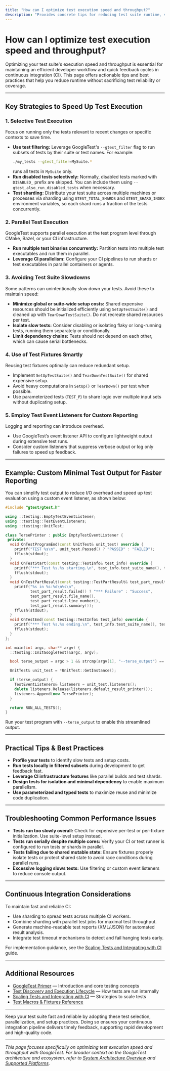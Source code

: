 ```yaml
---
title: "How can I optimize test execution speed and throughput?"
description: "Provides concrete tips for reducing test suite runtime, such as test selection, parallel execution, and avoiding common slowdown patterns. Directs users to best practices for fast, reliable continuous integration."
---
```


# How can I optimize test execution speed and throughput?

Optimizing your test suite's execution speed and throughput is essential for maintaining an efficient developer workflow and quick feedback cycles in continuous integration (CI). This page offers actionable tips and best practices that help you reduce runtime without sacrificing test reliability or coverage.

---

## Key Strategies to Speed Up Test Execution

### 1. Selective Test Execution

Focus on running only the tests relevant to recent changes or specific contexts to save time.

- **Use test filtering:** Leverage GoogleTest's `--gtest_filter` flag to run subsets of tests by their suite or test names. For example:
  ```sh
  ./my_tests --gtest_filter=MySuite.*
  ```
  runs all tests in `MySuite` only.
- **Run disabled tests selectively:** Normally, disabled tests marked with `DISABLED_` prefix are skipped. You can include them using `--gtest_also_run_disabled_tests` when necessary.
- **Test sharding:** Distribute your test suite across multiple machines or processes via sharding using `GTEST_TOTAL_SHARDS` and `GTEST_SHARD_INDEX` environment variables, so each shard runs a fraction of the tests concurrently.

### 2. Parallel Test Execution

GoogleTest supports parallel execution at the test program level through CMake, Bazel, or your CI infrastructure.

- **Run multiple test binaries concurrently:** Partition tests into multiple test executables and run them in parallel.
- **Leverage CI parallelism:** Configure your CI pipelines to run shards or test executables in parallel containers or agents.

### 3. Avoiding Test Suite Slowdowns

Some patterns can unintentionally slow down your tests. Avoid these to maintain speed:

- **Minimize global or suite-wide setup costs:** Shared expensive resources should be initialized efficiently using `SetUpTestSuite()` and cleaned up with `TearDownTestSuite()`. Do not recreate shared resources per test.
- **Isolate slow tests:** Consider disabling or isolating flaky or long-running tests, running them separately or conditionally.
- **Limit dependency chains:** Tests should not depend on each other, which can cause serial bottlenecks.

### 4. Use of Test Fixtures Smartly

Reusing test fixtures optimally can reduce redundant setup.

- Implement `SetUpTestSuite()` and `TearDownTestSuite()` for shared expensive setup.
- Avoid heavy computations in `SetUp()` or `TearDown()` per test when possible.
- Use parameterized tests (`TEST_P`) to share logic over multiple input sets without duplicating setup.

### 5. Employ Test Event Listeners for Custom Reporting

Logging and reporting can introduce overhead.

- Use GoogleTest’s event listener API to configure lightweight output during extensive test runs.
- Consider custom listeners that suppress verbose output or log only failures to speed up feedback.

---

## Example: Custom Minimal Test Output for Faster Reporting

You can simplify test output to reduce I/O overhead and speed up test evaluation using a custom event listener, as shown below:

```cpp
#include "gtest/gtest.h"

using ::testing::EmptyTestEventListener;
using ::testing::TestEventListeners;
using ::testing::UnitTest;

class TersePrinter : public EmptyTestEventListener {
 private:
  void OnTestProgramEnd(const UnitTest& unit_test) override {
    printf("TEST %s\n", unit_test.Passed() ? "PASSED" : "FAILED");
    fflush(stdout);
  }
  void OnTestStart(const testing::TestInfo& test_info) override {
    printf("*** Test %s.%s starting.\n", test_info.test_suite_name(), test_info.name());
    fflush(stdout);
  }
  void OnTestPartResult(const testing::TestPartResult& test_part_result) override {
    printf("%s in %s:%d\n%s\n",
           test_part_result.failed() ? "*** Failure" : "Success",
           test_part_result.file_name(),
           test_part_result.line_number(),
           test_part_result.summary());
    fflush(stdout);
  }
  void OnTestEnd(const testing::TestInfo& test_info) override {
    printf("*** Test %s.%s ending.\n", test_info.test_suite_name(), test_info.name());
    fflush(stdout);
  }
};

int main(int argc, char** argv) {
  ::testing::InitGoogleTest(&argc, argv);

  bool terse_output = argc > 1 && strcmp(argv[1], "--terse_output") == 0;

  UnitTest& unit_test = *UnitTest::GetInstance();

  if (terse_output) {
    TestEventListeners& listeners = unit_test.listeners();
    delete listeners.Release(listeners.default_result_printer());
    listeners.Append(new TersePrinter);
  }

  return RUN_ALL_TESTS();
}
```

Run your test program with `--terse_output` to enable this streamlined output.

---

## Practical Tips & Best Practices

- **Profile your tests** to identify slow tests and setup costs.
- **Run tests locally in filtered subsets** during development to get feedback fast.
- **Leverage CI infrastructure features** like parallel builds and test shards.
- **Design tests for isolation and minimal dependency** to enable maximum parallelism.
- **Use parameterized and typed tests** to maximize reuse and minimize code duplication.

---

## Troubleshooting Common Performance Issues

- **Tests run too slowly overall:** Check for expensive per-test or per-fixture initialization. Use suite-level setup instead.
- **Tests run serially despite multiple cores:** Verify your CI or test runner is configured to run tests or shards in parallel.
- **Tests failing due to shared mutable state:** Ensure fixtures properly isolate tests or protect shared state to avoid race conditions during parallel runs.
- **Excessive logging slows tests:** Use filtering or custom event listeners to reduce console output.

---

## Continuous Integration Considerations

To maintain fast and reliable CI:

- Use sharding to spread tests across multiple CI workers.
- Combine sharding with parallel test jobs for maximal test throughput.
- Generate machine-readable test reports (XML/JSON) for automated result analysis.
- Integrate test timeout mechanisms to detect and fail hanging tests early.

For implementation guidance, see the [Scaling Tests and Integrating with CI](https://github.com/google/googletest/blob/main/guides/advanced-and-real-world/scaling-and-integration.md) guide.

---

## Additional Resources

- [GoogleTest Primer](primer.md) — Introduction and core testing concepts
- [Test Discovery and Execution Lifecycle](concepts/execution-integration-behavior/test-discovery-and-lifecycle.md) — How tests are run internally
- [Scaling Tests and Integrating with CI](guides/advanced-and-real-world/scaling-and-integration.md) — Strategies to scale tests
- [Test Macros & Fixtures Reference](api-reference/core-testing-apis/test-macros.md)

---

Keep your test suite fast and reliable by adopting these test selection, parallelization, and setup practices. Doing so ensures your continuous integration pipeline delivers timely feedback, supporting rapid development and high-quality code.

---

_This page focuses specifically on optimizing test execution speed and throughput with GoogleTest. For broader context on the GoogleTest architecture and ecosystem, refer to [System Architecture Overview](overview/core-architecture-features/architecture-overview.md) and [Supported Platforms](overview/integration-and-ecosystem/supported-platforms.md)._